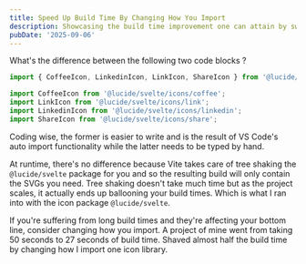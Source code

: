 ```yaml
---
title: Speed Up Build Time By Changing How You Import
description: Showcasing the build time improvement one can attain by switching to absolute imports
pubDate: '2025-09-06'
---
```


What's the difference between the following two code blocks ?

```ts
import { CoffeeIcon, LinkedinIcon, LinkIcon, ShareIcon } from '@lucide/svelte';
```

```ts
import CoffeeIcon from '@lucide/svelte/icons/coffee';
import LinkIcon from '@lucide/svelte/icons/link';
import LinkedinIcon from '@lucide/svelte/icons/linkedin';
import ShareIcon from '@lucide/svelte/icons/share';
```

Coding wise, the former is easier to write and is the result of VS Code's auto import functionality while the latter needs to be typed by hand.

At runtime, there's no difference because Vite takes care of tree shaking the `@lucide/svelte` package for you and so the resulting build will only contain the SVGs you need. Tree shaking doesn't take much time but as the project scales, it actually ends up ballooning your build times. Which is what I ran into with the icon package `@lucide/svelte`.

If you're suffering from long build times and they're affecting your bottom line, consider changing how you import. A project of mine went from taking 50 seconds to 27 seconds of build time. Shaved almost half the build time by changing how I import one icon library.
